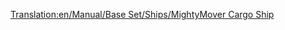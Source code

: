 [[Translation:en/Manual/Base Set/Ships/MightyMover Cargo Ship]]

{{nl/Manual/Base Set/Ships/Schepen|Naam=MightyMover Cargo Ship
|Afbeelding=[[File:en/Manual/Base Set/Ships/Toylandcargoship.png|MightyMover Cargo Ship]]
|Kosten=£24,375 ($48,750)
|Snelheid=24 km/h (15 mph)
|Onderhoudskosten=£2,460 ($4,920)
|Ontworpen=1946
|Levensduur=30
|Capaciteit=160 bags of sweets
|Omschrijving=Refitable to all but passengers.
|Real-life=Fictional.
}}